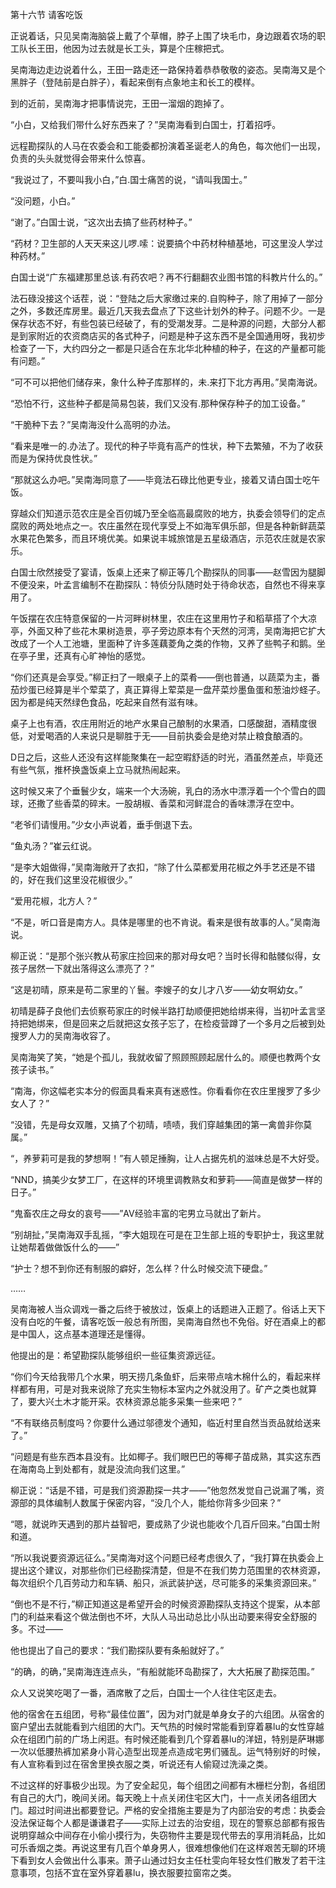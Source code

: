 

第十六节 请客吃饭

正说着话，只见吴南海脑袋上戴了个草帽，脖子上围了块毛巾，身边跟着农场的职工队长王田，他因为过去就是长工头，算是个庄稼把式。

吴南海边走边说着什么，王田一路走还一路保持着恭恭敬敬的姿态。吴南海又是个黑胖子（登陆前是白胖子），看起来倒有点象地主和长工的模样。

到的近前，吴南海才把事情说完，王田一溜烟的跑掉了。

“小白，又给我们带什么好东西来了？”吴南海看到白国士，打着招呼。

远程勘探队的人马在农委会和工能委都扮演着圣诞老人的角色，每次他们一出现，负责的头头就觉得会带来什么惊喜。

“我说过了，不要叫我小白，”白.国士痛苦的说，“请叫我国士。”

“没问题，小白。”

“谢了。”白国士说，“这次出去搞了些药材种子。”

“药材？卫生部的人天天来这儿啰.嗦：说要搞个中药材种植基地，可这里没人学过种药材。”

白国士说“广东福建那里总该.有药农吧？再不行翻翻农业图书馆的科教片什么的。”

法石碌没接这个话茬，说：“登陆之后大家缴过来的.自购种子，除了用掉了一部分之外，多数还库房里。最近几天我去盘点了下这些计划外的种子。问题不少。一是保存状态不好，有些包装已经破了，有的受潮发芽。二是种源的问题，大部分人都是到家附近的农资商店买的各式种子，问题是种子这东西不是全国通用呀，我初步检查了一下，大约四分之一都是只适合在东北华北种植的种子，在这的产量都可能有问题。”

“可不可以把他们储存来，象什么种子库那样的，未.来打下北方再用。”吴南海说。

“恐怕不行，这些种子都是简易包装，我们又没有.那种保存种子的加工设备。”

“干脆种下去？”吴南海没什么高明的办法。

“看来是唯一的.办法了。现代的种子毕竟有高产的性状，种下去繁殖，不为了收获而是为保持优良性状。”

“那就这么办吧。”吴南海同意了――毕竟法石碌比他更专业，接着又请白国士吃午饭。

穿越众们知道示范农庄是全百仞城乃至全临高最腐败的地方，执委会领导们的定点腐败的两处地点之一。农庄虽然在现代享受上不如海军俱乐部，但是各种新鲜蔬菜水果花色繁多，而且环境优美。如果说丰城旅馆是五星级酒店，示范农庄就是农家乐。

白国士欣然接受了宴请，饭桌上还来了柳正等几个勘探队的同事――赵雪因为腿脚不便没来，叶孟言编制不在勘探队：特侦分队随时处于待命状态，自然也不得来享用了。

午饭摆在农庄特意保留的一片河畔树林里，农庄在这里用竹子和稻草搭了个大凉亭，外面又种了些花木果树造景，亭子旁边原本有个天然的河湾，吴南海把它扩大改成了一个人工池塘，里面种了许多莲藕菱角之类的作物，又养了些鸭子和鹅。坐在亭子里，还真有心旷神怡的感觉。

“你们还真是会享受。”柳正扫了一眼桌子上的菜肴――倒也普通，以蔬菜为主，番茄炒蛋已经算是半个荤菜了，真正算得上荤菜是一盘芹菜炒墨鱼蛋和葱油炒蛏子。因为都是纯天然绿色食品，吃起来自然有滋有味。

桌子上也有酒，农庄用附近的地产水果自己酿制的水果酒，口感酸甜，酒精度很低，对爱喝酒的人来说只是聊胜于无――目前执委会是绝对禁止粮食酿酒的。

D日之后，这些人还没有这样能聚集在一起空暇舒适的时光，酒虽然差点，毕竟还有些气氛，推杯换盏饭桌上立马就热闹起来。

这时候又来了个垂鬟少女，端来一个大汤碗，乳白的汤水中漂浮着一个个雪白的圆球，还撒了些香菜的碎末。一股胡椒、香菜和河鲜混合的香味漂浮在空中。

“老爷们请慢用。”少女小声说着，垂手倒退下去。

“鱼丸汤？”崔云红说。

“是李大姐做得，”吴南海敞开了衣扣，“除了什么菜都爱用花椒之外手艺还是不错的，好在我们这里没花椒很少。”

“爱用花椒，北方人？”

“不是，听口音是南方人。具体是哪里的也不肯说。看来是很有故事的人。”吴南海说。

柳正说：“是那个张兴教从苟家庄捡回来的那对母女吧？当时长得和骷髅似得，女孩子居然一下就出落得这么漂亮了？”

“这是初晴，原来是苟二家里的丫鬟。李嫂子的女儿才八岁――幼女啊幼女。”

初晴是薛子良他们去侦察苟家庄的时候半路打劫顺便把她给绑来得，当初叶孟言坚持把她绑来，但是回来之后就把这女孩子忘了，在检疫营蹲了一个多月之后被到处搜罗人力的吴南海收容了。

吴南海笑了笑，“她是个孤儿，我就收留了照顾照顾起居什么的。顺便也教两个女孩子读书。”

“南海，你这幅老实本分的假面具看来真有迷惑性。你看看你在农庄里搜罗了多少女人了？”

“没错，先是母女双雕，又搞了个初晴，啧啧，我们穿越集团的第一禽兽非你莫属。”

“，养萝莉可是我的梦想啊！”有人顿足捶胸，让人占据先机的滋味总是不大好受。

“NND，搞美少女梦工厂，在这样的环境里调教熟女和萝莉――简直是做梦一样的日子。”

“鬼畜农庄之母女的哀号――”AV经验丰富的宅男立马就出了新片。

“别胡扯，”吴南海双手乱摇，“李大姐现在可是在卫生部上班的专职护士，我这里就让她帮着做做饭什么的――”

“护士？想不到你还有制服的癖好，怎么样？什么时候交流下硬盘。”

……

吴南海被人当众调戏一番之后终于被放过，饭桌上的话题进入正题了。俗话上天下没有白吃的午餐，请客吃饭一般总有所图，吴南海自然也不免俗。好在酒桌上的都是中国人，这点基本道理还是懂得。

他提出的是：希望勘探队能够组织一些征集资源远征。

“你们今天给我带几个水果，明天捞几条鱼虾，后来带点啥木棉什么的，看起来样样都有用，可是对我来说除了充实生物标本室内之外就没用了。矿产之类也就算了，要大兴土木才能开采。农林资源总能多采集一些来吧？”

“不有联络员制度吗？你要什么通过邬德发个通知，临近村里自然当贡品就给送来了。”

“问题是有些东西本县没有。比如椰子。我们眼巴巴的等椰子苗成熟，其实这东西在海南岛上到处都有，就是没流向我们这里。”

柳正说：“话是不错，可是我们资源勘探一共才――”他忽然发觉自己说漏了嘴，资源部的具体编制人数属于保密内容，“没几个人，能给你背多少回来？”

“嗯，就说昨天遇到的那片益智吧，要成熟了少说也能收个几百斤回来。”白国士附和道。

“所以我说要资源远征么。”吴南海对这个问题已经考虑很久了，“我打算在执委会上提出这个建议，对那些你们已经勘探清楚，但是不在我们势力范围里的农林资源，每次组织个几百劳动力和车辆、船只，派武装护送，尽可能多的采集资源回来。”

“倒也不是不行，”柳正知道这是希望开会的时候资源勘探队支持这个提案，从本部门的利益来看这个做法倒也不坏，大队人马出动总比小队出动要来得安全舒服的多。不过――

他也提出了自己的要求：“我们勘探队要有条船就好了。”

“的确，的确，”吴南海连连点头，“有船就能环岛勘探了，大大拓展了勘探范围。”

众人又说笑吃喝了一番，酒席散了之后，白国士一个人往住宅区走去。

他的宿舍在五组团，号称“最佳位置”，因为对门就是单身女子的六组团。从宿舍的窗户望出去就能看到六组团的大门。天气热的时候时常能看到穿着暴lu的女性穿越众在组团门前的广场上闲逛。有时候还能看到几个穿着暴lu的洋妞，特别是萨琳娜一次以低腰热裤加紧身小背心造型出现差点造成宅男们骚乱。运气特别好的时候，有人宣称看到过在宿舍里换衣服之类，听说还有人偷窥过洗澡之类。

不过这样的好事极少出现。为了安全起见，每个组团之间都有木栅栏分割，各组团有自己的大门，晚间关闭。每天晚上十点关闭住宅区大门，十一点关闭各组团大门。超过时间进出都要登记。严格的安全措施主要是为了内部治安的考虑：执委会没法保证每个人都是谦谦君子――实际上过去的治安组，现在的警察总部都有报告说明穿越众中间存在小偷小摸行为，失窃物件主要是现代带去的享用消耗品，比如可乐香烟之类。再说这里有几百个单身男人，很难想像他们在这样艰苦无聊的环境下看到女人会做出什么事来。萧子山通过妇女主任杜雯向年轻女性们散发了若干注意事项，包括不宜在室外穿着暴lu，换衣服要拉窗帘之类。

